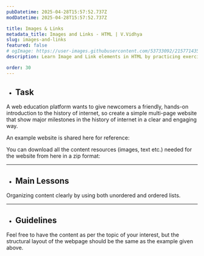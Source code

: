 ```yaml
---
pubDatetime: 2025-04-28T15:57:52.737Z
modDatetime: 2025-04-28T15:57:52.737Z

title: Images & Links
metadata_title: Images and Links - HTML | V.Vidhya
slug: images-and-links
featured: false
# ogImage: https://user-images.githubusercontent.com/53733092/215771435-25408246-2309-4f8b-a781-1f3d93bdf0ec.png
description: Learn Image and Link elements in HTML by practicing exercises based on real-world scenarios with V.Vidhya.

order: 30
---
```



- ## Task

A web education platform wants to give newcomers a friendly, hands-on introduction to the history of internet, so
create a simple multi-page website that show major milestones in the history of internet in a clear and engaging way.

An example website is shared here for reference: <LinkMd href="https://virtualvidhya.github.io/exercises-html/images-and-links/" title="Website Preview" />

<div class="w-full mt-8"></div>

<div class="flex flex-col justify-center items-start">
    <p class="!my-2.5">You can download all the content resources (images, text etc.) needed for the website from here in a zip format:</p> 
    <FileDownload fileSrc={FileSrc} fileName="content.zip" />
</div>

<div class="w-full mb-12"></div>

---

- ## Main Lessons

Organizing content clearly by using both unordered and ordered lists.

---

- ## Guidelines

Feel free to have the content as per the topic of your interest, but the structural layout of the webpage should be the same as the example given above.
